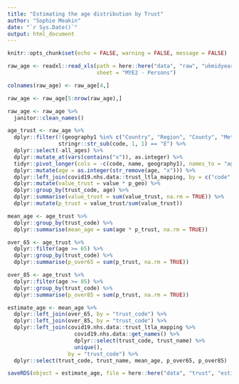 ```yaml
---
title: "Estimating the age distribution by Trust"
author: "Sophie Meakin"
date: "`r Sys.Date()`"
output: html_document
---
```


```r

knitr::opts_chunk$set(echo = FALSE, warning = FALSE, message = FALSE)

```

```r

raw_age <- readxl::read_xls(path = here::here("data", "raw", "ukmidyearestimates20192020ladcodes-2.xls"),
                            sheet = "MYE2 - Persons")

colnames(raw_age) <- raw_age[4,]

raw_age <- raw_age[5:nrow(raw_age),]

raw_age <- raw_age %>%
  janitor::clean_names()

```

```r

age_trust <- raw_age %>%
  dplyr::filter(!(geography1 %in% c("Country", "Region", "County", "Metropolitan County")),
                stringr::str_sub(code, 1, 1) == "E") %>% 
  dplyr::select(-all_ages) %>%
  dplyr::mutate_at(vars(contains("x")), as.integer) %>%
  tidyr::pivot_longer(cols = -c(code, name, geography1), names_to = "age") %>%
  dplyr::mutate(age = as.integer(str_remove(age, "x"))) %>%
  dplyr::left_join(covid19.nhs.data::trust_ltla_mapping, by = c("code" = "geo_code")) %>%
  dplyr::mutate(value_trust = value * p_geo) %>%
  dplyr::group_by(trust_code, age) %>%
  dplyr::summarise(value_trust = sum(value_trust, na.rm = TRUE)) %>%
  dplyr::mutate(p_trust = value_trust/sum(value_trust))

```

```r

mean_age <- age_trust %>%
  dplyr::group_by(trust_code) %>%
  dplyr::summarise(mean_age = sum(age * p_trust, na.rm = TRUE))

over_65 <- age_trust %>%
  dplyr::filter(age >= 65) %>%
  dplyr::group_by(trust_code) %>%
  dplyr::summarise(p_over65 = sum(p_trust, na.rm = TRUE))

over_85 <- age_trust %>%
  dplyr::filter(age >= 85) %>%
  dplyr::group_by(trust_code) %>%
  dplyr::summarise(p_over85 = sum(p_trust, na.rm = TRUE))

estimate_age <- mean_age %>%
  dplyr::left_join(over_65, by = "trust_code") %>%
  dplyr::left_join(over_85, by = "trust_code") %>%
  dplyr::left_join(covid19.nhs.data::trust_ltla_mapping %>%
                     covid19.nhs.data::get_names() %>%
                     dplyr::select(trust_code, trust_name) %>%
                     unique(),
                   by = "trust_code") %>%
  dplyr::select(trust_code, trust_name, mean_age, p_over65, p_over85)

saveRDS(object = estimate_age, file = here::here("data", "trust", "estimate_age.rds"))


```